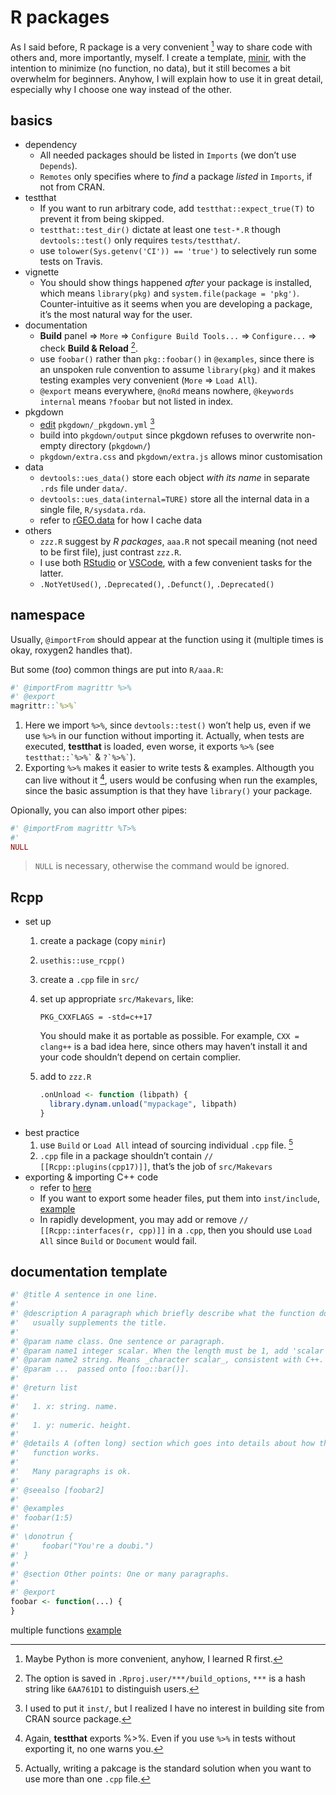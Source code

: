# R packages

As I said before, R package is a very convenient ^[Maybe Python is more convenient, anyhow, I learned R first.] way to share code with others and, more importantly, myself. I create a template, [minir](https://github.com/dongzhuoer/minir), with the intention to minimize (no function, no data), but it still becomes a bit overwhelm for beginners. Anyhow, I will explain how to use it in great detail, especially why I choose one way instead of the other.



## basics

- dependency  
  + All needed packages should be listed in `Imports` (we don't use `Depends`).
  + `Remotes` only specifies where to _find_ a package _listed_ in `Imports`, if not from CRAN.

- testthat
  + If you want to run arbitrary code, add `testthat::expect_true(T)` to prevent it from being skipped.
  + `testthat::test_dir()` dictate at least one `test-*.R` though `devtools::test()` only requires `tests/testthat/`.
  + use `tolower(Sys.getenv('CI')) == 'true')` to selectively run some tests on Travis.

- vignette 
  + You should show things happened _after_ your package is installed, which means `library(pkg)` and `system.file(package = 'pkg')`. Counter-intuitive as it seems when you are developing a package, it's the most natural way for the user.

- documentation 
  + **Build** panel => `More` => `Configure Build Tools...` => `Configure...` => check **Build & Reload** ^[The option is saved in `.Rproj.user/***/build_options`, `***` is a hash string like `6AA761D1` to distinguish users.]. 
  + use `foobar()` rather than `pkg::foobar()` in `@examples`, since there is an unspoken rule convention to assume `library(pkg)` and it makes testing examples very convenient (`More` => `Load All`). 
  + `@export` means everywhere, `@noRd` means nowhere, `@keywords internal` means `?foobar` but not listed in index.

- pkgdown
  + [edit](https://pkgdown.r-lib.org/reference/build_site.html#yaml-config) `pkgdown/_pkgdown.yml` ^[I used to put it `inst/`, but I realized I have no interest in building site from CRAN source package.]
  + build into `pkgdown/output` since pkgdown refuses to overwrite non-empty directory (`pkgdown/`)
  + `pkgdown/extra.css` and `pkgdown/extra.js` allows minor customisation 

- data
  + `devtools::ues_data()` store each object _with its name_ in separate `.rds` file under `data/`.
  + `devtools::ues_data(internal=TURE)` store all the internal data in a single file, `R/sysdata.rda`.
  + refer to [rGEO.data](https://github.com/dongzhuoer/rGEO.data/blob/master/R-raw/data.Rmd) for how I cache data

- others
  + `zzz.R` suggest by _R packages_, `aaa.R` not specail meaning (not need to be first file), just contrast `zzz.R`.
  + I use both [RStudio](https://www.rstudio.com/products/RStudio/) or [VSCode](https://code.visualstudio.com/), with a few convenient tasks for the latter.
  + `.NotYetUsed()`, `.Deprecated()`, `.Defunct()`, `.Deprecated()`



## namespace

Usually, `@importFrom` should appear at the function using it (multiple times is okay, roxygen2 handles that).

But some (_too_) common things are put into `R/aaa.R`:

```r
#' @importFrom magrittr %>%
#' @export
magrittr::`%>%`
```

1. Here we import `%>%`, since `devtools::test()` won't help us, even if we use `%>%` in our function without importing it. Actually, when tests are executed, **testthat** is loaded, even worse, it exports `%>%` (see `` testthat::`%>%` `` & `` ?`%>%` ``).
2. Exporting `%>%` makes it easier to write tests & examples. Althougth you can live without it ^[Again, **testthat** exports %>%. Even if you use `%>%` in tests without exporting it, no one warns you.], users would be confusing when run the examples, since the basic assumption is that they have  `library()` your package.

Opionally, you can also import other pipes:

```r
#' @importFrom magrittr %T>%
#'
NULL
```

> `NULL` is necessary, otherwise the command would be ignored.



## Rcpp {#rcpp-in-package} 

- set up
  1. create a package (copy `minir`)
  1. `usethis::use_rcpp()`
  1. create a `.cpp` file in `src/`
  1. set up appropriate `src/Makevars`, like: 
     ```
     PKG_CXXFLAGS = -std=c++17
     ```
     You should make it as portable as possible. For example, `CXX = clang++` is a bad idea here, since others may haven't install it and your code shouldn't depend on certain complier.
  1. add to `zzz.R`
     ```r
     .onUnload <- function (libpath) {
       library.dynam.unload("mypackage", libpath)
     }
     ```

- best practice  
  1. use `Build` or `Load All` intead of sourcing individual `.cpp` file. ^[Actually, writing a pakcage is the standard solution when you want to use more than one `.cpp` file.]
  1. `.cpp` file in a package shouldn't contain `// [[Rcpp::plugins(cpp17)]]`, that's the job of `src/Makevars`

- exporting & importing C++ code  
  + refer to [here](https://bookdown.dongzhuoer.com/hadley/r-pkgs/src.html#cpp-export)  
  + If you want to export some header files, put them into `inst/include`, [example](https://github.com/dongzhuoer/Rcppzhuoer/tree/master/inst/include)
  + In rapidly development, you may add or remove `// [[Rcpp::interfaces(r, cpp)]]` in a `.cpp`, then you should use `Load All` since `Build` or `Document` would fail.



## documentation template

```r
#' @title A sentence in one line.
#'
#' @description A paragraph which briefly describe what the function does,
#'   usually supplements the title.
#'
#' @param name class. One sentence or paragraph.
#' @param name1 integer scalar. When the length must be 1, add 'scalar'.
#' @param name2 string. Means _character scalar_, consistent with C++.
#' @param ...  passed onto [foo::bar()].
#'
#' @return list
#'
#'   1. x: string. name.
#'
#'   1. y: numeric. height.
#'
#' @details A (often long) section which goes into details about how the
#'   function works.
#'
#'   Many paragraphs is ok.
#'
#' @seealso [foobar2]
#'
#' @examples
#' foobar(1:5)
#'
#' \donotrun {
#'     foobar("You're a doubi.")
#' }
#'
#' @section Other points: One or many paragraphs.
#'
#' @export
foobar <- function(...) {
}
```

multiple functions [example](https://github.com/dongzhuoer/rexseek/blob/93f6e0c41f3362f2612778d985450fb687188041/R/normalization.R#L91)

